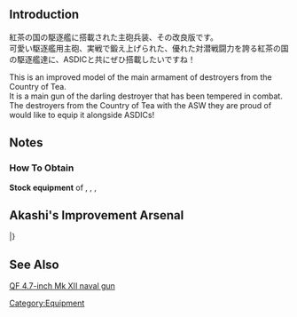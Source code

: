 {{EquipmentInfo|280}}

==Introduction==
紅茶の国の駆逐艦に搭載された主砲兵装、その改良版です。<br>
可愛い駆逐艦用主砲、実戦で鍛え上げられた、優れた対潜戦闘力を誇る紅茶の国の駆逐艦達に、ASDICと共にぜひ搭載したいですね！

This is an improved model of the main armament of destroyers from the Country of Tea.<br>
It is a main gun of the darling destroyer that has been tempered in combat.<br>
The destroyers from the Country of Tea with the ASW they are proud of would like to equip it alongside ASDICs!

==Notes==
<div class="mw-collapsible"><h3>How To Obtain</h3>
<div class="mw-collapsible-content">
'''Stock equipment''' of {{Ship/Link|Janus Kai}}, {{Ship/Link|Janus}}, {{Ship/Link|Jervis Kai}}, {{Ship/Link|Jervis}}

</div></div>

==Akashi's Improvement Arsenal==
{{AkashiWorkshop}}
{{AkashiWorkshopLine
|Name=QF 4.7inch Gun Mk.XII Kai
|ItemType=RedGunLight
|Fuel=20
|Ammo=60
|Steel=80
|Baux=20
|Mats0-5=6/7
|Mats6-9=7/8
|Mats10=-
|Screws0-5=4/5
|Screws6-9=6/7
|Screws10=-
|EquipConsume0-5=2x{{RedGunLight|12.7cm Twin Gun Mount}}
|EquipConsume6-9=2x{{RedGunLight|12.7cm Twin Mount Type-B Kai 2}}
|EquipConsume10=-
|Sun=✓
|Mon=✓
|Tue=✓
|Wed=✓
|Thu=✓
|Fri=✓
|Sat=✓
|2ndShip=[[Jervis]]
}}
|}

==See Also==
[[wikipedia:QF_4.7-inch_Mk_IX_%26_XII_naval_gun|QF 4.7-inch Mk XII naval gun]]
{{Equipmentlist}}
[[Category:Equipment]]